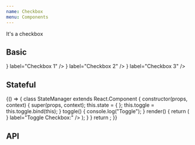 ```yaml
---
name: Checkbox
menu: Components
---
```



It's a checkbox

## Basic

<Playground>
  <FormControlLabel checked={true} id="checkbox1" control={<Checkbox />} label="Checkbox 1" />
  <FormControlLabel id="Checkbox2" control={<Checkbox />} label="Checkbox 2" />
  <FormControlLabel id="Checkbox3" control={<Checkbox />} label="Checkbox 3" />
</Playground>

## Stateful

<Playground>
  {() => {
    class StateManager extends React.Component {
      constructor(props, context) {
        super(props, context);
        this.state = {
        };
        this.toggle = this.toggle.bind(this);
      }
      toggle() {
        console.log("Toggle");
      }
      render() {
        return (
          <SpacedGroup direction="vertical">
            <FormControlLabel id="Checkbox1" onClick={this.toggle} control={<Checkbox />} label="Toggle Checkbox:" />
          </SpacedGroup>
        );
      }
    }
    return <StateManager />;
  }}
</Playground>

## API

<PropsTable of={Checkbox} />
